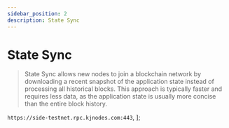 ```yaml
---
sidebar_position: 2
description: State Sync
---
```


# State Sync

> State Sync allows new nodes to join a blockchain network by downloading a recent snapshot of the application state instead of processing all historical blocks. This approach is typically faster and requires less data, as the application state is usually more concise than the entire block history.



`https://side-testnet.rpc.kjnodes.com:443`,
];



<SelectPaste endpoints={endpoints} codeTemplate={stateSync} home={home} binary={binary} tip="Click on any RPC to paste it into the code block." />